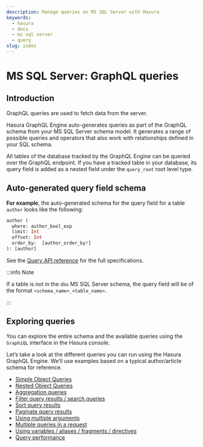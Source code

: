 ```yaml
---
description: Manage queries on MS SQL Server with Hasura
keywords:
  - hasura
  - docs
  - ms sql server
  - query
slug: index
---
```


# MS SQL Server: GraphQL queries

## Introduction

GraphQL queries are used to fetch data from the server.

Hasura GraphQL Engine auto-generates queries as part of the GraphQL schema from your MS SQL Server schema model. It
generates a range of possible queries and operators that also work with relationships defined in your SQL schema.

All tables of the database tracked by the GraphQL Engine can be queried over the GraphQL endpoint. If you have a tracked
table in your database, its query field is added as a nested field under the `query_root` root level type.

## Auto-generated query field schema

**For example**, the auto-generated schema for the query field for a table `author` looks like the following:

```graphql
author (
  where: author_bool_exp
  limit: Int
  offset: Int
  order_by:  [author_order_by!]
): [author]
```

<!--

TODO: DBCOMPATIBILITY

      # single object select
      author_by_pk (
        # all primary key columns args
        id: Int!
      ): author

-->

See the [Query API reference](/api-reference/graphql-api/query.mdx) for the full specifications.

:::info Note

If a table is not in the `dbo` MS SQL Server schema, the query field will be of the format `<schema_name>_<table_name>`.

:::

## Exploring queries

You can explore the entire schema and the available queries using the `GraphiQL` interface in the Hasura console.

Let’s take a look at the different queries you can run using the Hasura GraphQL Engine. We’ll use examples based on a
typical author/article schema for reference.

- [Simple Object Queries](/queries/ms-sql-server/simple-object-queries.mdx)
- [Nested Object Queries](/queries/ms-sql-server/nested-object-queries.mdx)
- [Aggregation queries](/queries/ms-sql-server/aggregation-queries.mdx)
- [Filter query results / search queries](/queries/ms-sql-server/query-filters.mdx)
- [Sort query results](/queries/ms-sql-server/sorting.mdx)
- [Paginate query results](/queries/ms-sql-server/pagination.mdx)
- [Using multiple arguments](/queries/ms-sql-server/multiple-arguments.mdx)
- [Multiple queries in a request](/queries/ms-sql-server/multiple-queries.mdx)
- [Using variables / aliases / fragments / directives](/queries/ms-sql-server/variables-aliases-fragments-directives.mdx)
- [Query performance](/queries/ms-sql-server/performance.mdx)

<!--

  TODO: DBCOMPATIBILITY

  .. toctree::
    :maxdepth: 1

    Simple object queries <simple-object-queries>
    Nested object queries <nested-object-queries>
    Aggregation queries <aggregation-queries>
    Filter query results / search queries <query-filters>
    Sort query results <sorting>
    Distinct query results <distinct-queries>
    Paginate query results <pagination>
    Using multiple arguments <multiple-arguments>
    multiple-queries
    Using variables / aliases / fragments / directives <variables-aliases-fragments-directives>
    Query performance <performance>


-->
